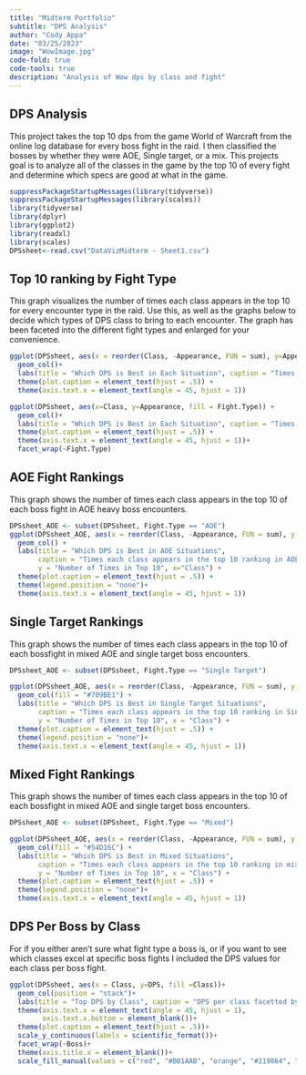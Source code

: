 ```yaml
---
title: "Midterm Portfolio"
subtitle: "DPS Analysis"
author: "Cody Appa"
date: "03/25/2023"
image: "WowImage.jpg"
code-fold: true
code-tools: true
description: "Analysis of Wow dps by class and fight"
---
```


## DPS Analysis

This project takes the top 10 dps from the game World of Warcraft from the online log database for every boss fight in the raid. I then classified the bosses by whether they were AOE, Single target, or a mix. This projects goal is to analyze all of the classes in the game by the top 10 of every fight and determine which specs are good at what in the game.

```r
suppressPackageStartupMessages(library(tidyverse))
suppressPackageStartupMessages(library(scales))
library(tidyverse)
library(dplyr)
library(ggplot2)
library(readxl)
library(scales)
DPSsheet<-read.csv("DataVizMidterm - Sheet1.csv")
```

## Top 10 ranking by Fight Type

This graph visualizes the number of times each class appears in the top 10 for every encounter type in the raid. Use this, as well as the graphs below to decide which types of DPS class to bring to each encounter. The graph has been faceted into the different fight types and enlarged for your convenience.

```r
ggplot(DPSsheet, aes(x = reorder(Class, -Appearance, FUN = sum), y=Appearance, fill = Fight.Type)) +
  geom_col()+
  labs(title = "Which DPS is Best in Each Situation", caption = "Times each class appears in the top 10 ranking per fight type", y="Number of Times in Top 10", x ="Class") +
  theme(plot.caption = element_text(hjust = .5)) +
  theme(axis.text.x = element_text(angle = 45, hjust = 1))
```

```r
ggplot(DPSsheet, aes(x=Class, y=Appearance, fill = Fight.Type)) +
  geom_col()+
  labs(title = "Which DPS is Best in Each Situation", caption = "Times each class appears in the top 10 ranking per fight type", y="Number of Times in Top 10") +
  theme(plot.caption = element_text(hjust = .5)) +
  theme(axis.text.x = element_text(angle = 45, hjust = 1))+
  facet_wrap(~Fight.Type)
```

## AOE Fight Rankings

This graph shows the number of times each class appears in the top 10 of each boss fight in AOE heavy boss encounters.

```r
DPSsheet_AOE <- subset(DPSsheet, Fight.Type == "AOE")
ggplot(DPSsheet_AOE, aes(x = reorder(Class, -Appearance, FUN = sum), y = Appearance, fill = Fight.Type)) +
  geom_col() +
  labs(title = "Which DPS is Best in AOE Situations",
       caption = "Times each class appears in the top 10 ranking in AOE fights",
       y = "Number of Times in Top 10", x="Class") +
  theme(plot.caption = element_text(hjust = .5)) +
  theme(legend.position = "none")+
  theme(axis.text.x = element_text(angle = 45, hjust = 1))
```

## Single Target Rankings

This graph shows the number of times each class appears in the top 10 of each bossfight in mixed AOE and single target boss encounters.

```r
DPSsheet_AOE <- subset(DPSsheet, Fight.Type == "Single Target")

ggplot(DPSsheet_AOE, aes(x = reorder(Class, -Appearance, FUN = sum), y = Appearance, fill = Fight.Type)) +
  geom_col(fill = "#709BE1") +
  labs(title = "Which DPS is Best in Single Target Situations",
       caption = "Times each class appears in the top 10 ranking in Single Target fights",
       y = "Number of Times in Top 10", x = "Class") +
  theme(plot.caption = element_text(hjust = .5)) +
  theme(legend.position = "none")+
  theme(axis.text.x = element_text(angle = 45, hjust = 1))

```

## Mixed Fight Rankings

This graph shows the number of times each class appears in the top 10 of each bossfight in mixed AOE and single target boss encounters.

```r
DPSsheet_AOE <- subset(DPSsheet, Fight.Type == "Mixed")

ggplot(DPSsheet_AOE, aes(x = reorder(Class, -Appearance, FUN = sum), y = Appearance, fill = Fight.Type)) +
  geom_col(fill = "#54D16C") +
  labs(title = "Which DPS is Best in Mixed Situations",
       caption = "Times each class appears in the top 10 ranking in mixed single target and AOE fights",
       y = "Number of Times in Top 10", x = "Class") +
  theme(plot.caption = element_text(hjust = .5)) +
  theme(legend.position = "none")+
  theme(axis.text.x = element_text(angle = 45, hjust = 1))
```

## DPS Per Boss by Class

For if you either aren't sure what fight type a boss is, or if you want to see which classes excel at specific boss fights I included the DPS values for each class per boss fight.

```r
ggplot(DPSsheet, aes(x = Class, y=DPS, fill =Class))+
  geom_col(position = "stack")+
  labs(title = "Top DPS by Class", caption = "DPS per class facetted by boss") +
  theme(axis.text.x = element_text(angle = 45, hjust = 1),
        axis.text.x.bottom = element_blank())+ 
  theme(plot.caption = element_text(hjust = .5))+
  scale_y_continuous(labels = scientific_format())+
  facet_wrap(~Boss)+
  theme(axis.title.x = element_blank())+
  scale_fill_manual(values = c("red", "#B01AAB", "orange", "#219864", "green", "#51CDCD", "#51CD92", "grey", "yellow", "blue", "purple", "brown"), drop = FALSE)

```

